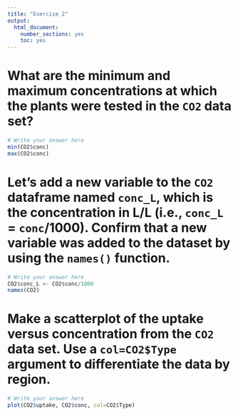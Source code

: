 ```yaml
---
title: "Exercise 2"
output:
  html_document:
    number_sections: yes
    toc: yes
---
```

# What are the minimum and maximum concentrations at which the plants were tested in the `CO2` data set?
```r
# Write your answer here
min(CO2$conc)
max(CO2$conc)
```

# Let's add a new variable to the `CO2` dataframe named `conc_L`, which is the concentration in L/L (i.e., `conc_L` = `conc`/1000). Confirm that a new variable was added to the dataset by using the `names()` function.
```r
# Write your answer here
CO2$conc_L <- CO2$conc/1000
names(CO2)
```

# Make a scatterplot of the uptake versus concentration from the `CO2` data set. Use a `col=CO2$Type` argument to differentiate the data by region. 

```r
# Write your answer here
plot(CO2$uptake, CO2$conc, col=CO2$Type)
```